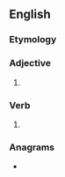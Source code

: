 ==English==

===Etymology===
{{suffix|en|arch|est}}

===Adjective===
{{head|en|adjective superlative form}}

# {{en-superlative of|arch}}

===Verb===
{{head|en|verb form}}

# {{en-archaic second-person singular of|arch}}

===Anagrams===
* {{anagrams|en|Charest|Satcher|archets|charets|charset|chaster|rachets|ratches|scareth|searcht}}